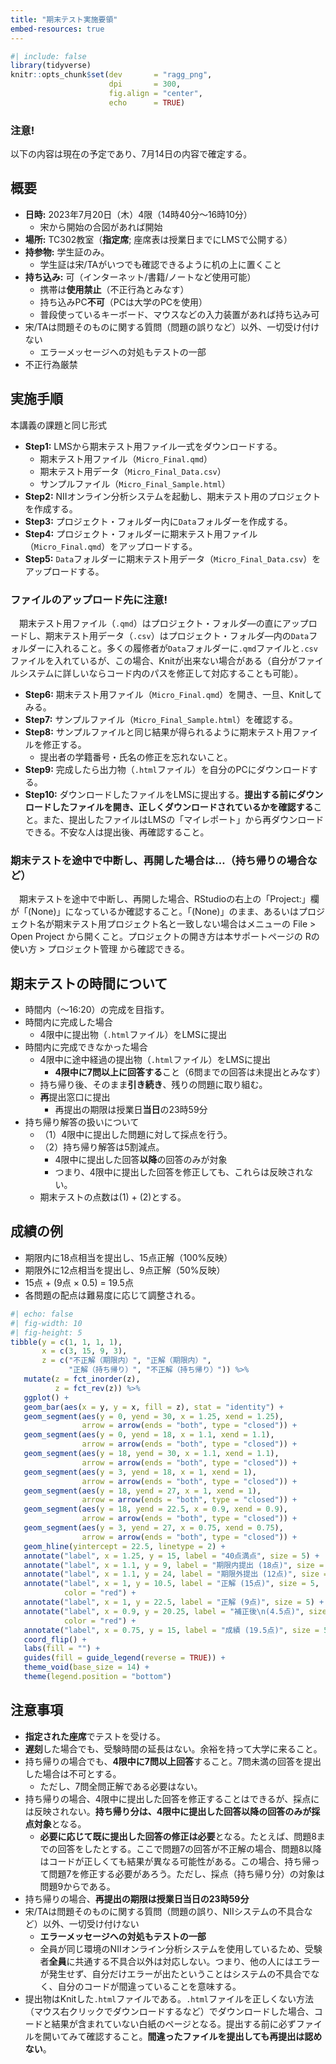 ```yaml
---
title: "期末テスト実施要領"
embed-resources: true
---
```


```r
#| include: false
library(tidyverse)
knitr::opts_chunk$set(dev       = "ragg_png",
                      dpi       = 300,
                      fig.align = "center",
                      echo      = TRUE)
```

:::{.callout-important}
### 注意!

以下の内容は現在の予定であり、7月14日の内容で確定する。
:::

## 概要

* **日時:** 2023年7月20日（木）4限（14時40分〜16時10分）
   * 宋から開始の合図があれば開始
* **場所:** TC302教室（**指定席**; 座席表は授業日までにLMSで公開する）
* **持参物:** 学生証のみ。
   * 学生証は宋/TAがいつでも確認できるように机の上に置くこと
* **持ち込み:** 可（インターネット/書籍/ノートなど使用可能）
   * 携帯は**使用禁止**（不正行為とみなす）
   * 持ち込みPC**不可**（PCは大学のPCを使用）
   * 普段使っているキーボード、マウスなどの入力装置があれば持ち込み可
* 宋/TAは問題そのものに関する質問（問題の誤りなど）以外、一切受け付けない
   * エラーメッセージへの対処もテストの一部
* 不正行為厳禁

## 実施手順

本講義の課題と同じ形式

* **Step1:** LMSから期末テスト用ファイル一式をダウンロードする。
   * 期末テスト用ファイル（`Micro_Final.qmd`）
   * 期末テスト用データ（`Micro_Final_Data.csv`）
   * サンプルファイル（`Micro_Final_Sample.html`）
* **Step2:** NIIオンライン分析システムを起動し、期末テスト用のプロジェクトを作成する。
* **Step3:** プロジェクト・フォルダー内に`Data`フォルダーを作成する。
* **Step4:** プロジェクト・フォルダーに期末テスト用ファイル（`Micro_Final.qmd`）をアップロードする。
* **Step5:** `Data`フォルダーに期末テスト用データ（`Micro_Final_Data.csv`）をアップロードする。

:::{.callout-important}
### ファイルのアップロード先に注意!

　期末テスト用ファイル（`.qmd`）はプロジェクト・フォルダ―の直にアップロードし、期末テスト用データ（`.csv`）はプロジェクト・フォルダ―内の`Data`フォルダーに入れること。多くの履修者が`Data`フォルダーに`.qmd`ファイルと`.csv`ファイルを入れているが、この場合、Knitが出来ない場合がある（自分がファイルシステムに詳しいならコード内のパスを修正して対応することも可能）。
:::

* **Step6:** 期末テスト用ファイル（`Micro_Final.qmd`）を開き、一旦、Knitしてみる。
* **Step7:** サンプルファイル（`Micro_Final_Sample.html`）を確認する。
* **Step8:** サンプルファイルと同じ結果が得られるように期末テスト用ファイルを修正する。
   * 提出者の学籍番号・氏名の修正を忘れないこと。
* **Step9:** 完成したら出力物（`.html`ファイル）を自分のPCにダウンロードする。
* **Step10:** ダウンロードしたファイルをLMSに提出する。**提出する前にダウンロードしたファイルを開き、正しくダウンロードされているかを確認する**こと。また、提出したファイルはLMSの「マイレポート」から再ダウンロードできる。不安な人は提出後、再確認すること。

:::{.callout-important}
### 期末テストを途中で中断し、再開した場合は...（持ち帰りの場合など）

　期末テストを途中で中断し、再開した場合、RStudioの右上の「Project:」欄が「(None)」になっているか確認すること。「(None)」のまま、あるいはプロジェクト名が期末テスト用プロジェクト名と一致しない場合はメニューの File > Open Project から開くこと。プロジェクトの開き方は本サポートページの Rの使い方 > プロジェクト管理 から確認できる。
:::

## 期末テストの時間について

* 時間内（〜16:20）の完成を目指す。
* 時間内に完成した場合
   * 4限中に提出物（`.html`ファイル）をLMSに提出
* 時間内に完成できなかった場合
   * 4限中に途中経過の提出物（`.html`ファイル）をLMSに提出
      * **4限中に7問以上に回答する**こと（6問までの回答は未提出とみなす）
   * 持ち帰り後、そのまま**引き続き**、残りの問題に取り組む。
   * **再**提出窓口に提出
      * 再提出の期限は授業日**当日**の23時59分
* 持ち帰り解答の扱いについて
   * （1）4限中に提出した問題に対して採点を行う。
   * （2）持ち帰り解答は5割減点。
      * 4限中に提出した回答**以降**の回答のみが対象
      * つまり、4限中に提出した回答を修正しても、これらは反映されない。
   * 期末テストの点数は(1) + (2)とする。

## 成績の例

* 期限内に18点相当を提出し、15点正解（100%反映）
* 期限外に12点相当を提出し、9点正解（50%反映）
* 15点 + (9点 $\times$ 0.5) = 19.5点
* 各問題の配点は難易度に応じて調整される。

```r
#| echo: false
#| fig-width: 10
#| fig-height: 5
tibble(y = c(1, 1, 1, 1),
       x = c(3, 15, 9, 3),
       z = c("不正解（期限内）", "正解（期限内）",
             "正解（持ち帰り）", "不正解（持ち帰り）")) %>%
   mutate(z = fct_inorder(z),
          z = fct_rev(z)) %>%
   ggplot() +
   geom_bar(aes(x = y, y = x, fill = z), stat = "identity") +
   geom_segment(aes(y = 0, yend = 30, x = 1.25, xend = 1.25),
                arrow = arrow(ends = "both", type = "closed")) +
   geom_segment(aes(y = 0, yend = 18, x = 1.1, xend = 1.1),
                arrow = arrow(ends = "both", type = "closed")) +
   geom_segment(aes(y = 18, yend = 30, x = 1.1, xend = 1.1),
                arrow = arrow(ends = "both", type = "closed")) +
   geom_segment(aes(y = 3, yend = 18, x = 1, xend = 1),
                arrow = arrow(ends = "both", type = "closed")) +
   geom_segment(aes(y = 18, yend = 27, x = 1, xend = 1),
                arrow = arrow(ends = "both", type = "closed")) +
   geom_segment(aes(y = 18, yend = 22.5, x = 0.9, xend = 0.9),
                arrow = arrow(ends = "both", type = "closed")) +
   geom_segment(aes(y = 3, yend = 27, x = 0.75, xend = 0.75),
                arrow = arrow(ends = "both", type = "closed")) +
   geom_hline(yintercept = 22.5, linetype = 2) +
   annotate("label", x = 1.25, y = 15, label = "40点満点", size = 5) +
   annotate("label", x = 1.1, y = 9, label = "期限内提出 (18点)", size = 5) +
   annotate("label", x = 1.1, y = 24, label = "期限外提出 (12点)", size = 5) +
   annotate("label", x = 1, y = 10.5, label = "正解 (15点)", size = 5,
            color = "red") +
   annotate("label", x = 1, y = 22.5, label = "正解 (9点)", size = 5) +
   annotate("label", x = 0.9, y = 20.25, label = "補正後\n(4.5点)", size = 5,
            color = "red") +
   annotate("label", x = 0.75, y = 15, label = "成績 (19.5点)", size = 5) +
   coord_flip() +
   labs(fill = "") +
   guides(fill = guide_legend(reverse = TRUE)) +
   theme_void(base_size = 14) +
   theme(legend.position = "bottom")
```

## 注意事項

* **指定された座席**でテストを受ける。
* **遅刻**した場合でも、受験時間の延長はない。余裕を持って大学に来ること。
* 持ち帰りの場合でも、**4限中に7問以上回答**すること。7問未満の回答を提出した場合は不可とする。
   * ただし、7問全問正解である必要はない。
* 持ち帰りの場合、4限中に提出した回答を修正することはできるが、採点には反映されない。**持ち帰り分は、4限中に提出した回答以降の回答のみが採点対象**となる。
   * **必要に応じて既に提出した回答の修正は必要**となる。たとえば、問題8までの回答をしたとする。ここで問題7の回答が不正解の場合、問題8以降はコードが正しくても結果が異なる可能性がある。この場合、持ち帰って問題7を修正する必要があろう。ただし、採点（持ち帰り分）の対象は問題9からである。
* 持ち帰りの場合、**再提出の期限は授業日当日の23時59分**
* 宋/TAは問題そのものに関する質問（問題の誤り、NIIシステムの不具合など）以外、一切受け付けない
   * **エラーメッセージへの対処もテストの一部**
   * 全員が同じ環境のNIIオンライン分析システムを使用しているため、受験者**全員**に共通する不具合以外は対応しない。つまり、他の人にはエラーが発生せず、自分だけエラーが出たということはシステムの不具合でなく、自分のコードが間違っていることを意味する。
* 提出物はKnitした`.html`ファイルである。`.html`ファイルを正しくない方法（マウス右クリックでダウンロードするなど）でダウンロードした場合、コードと結果が含まれていない白紙のページとなる。提出する前に必ずファイルを開いてみて確認すること。**間違ったファイルを提出しても再提出は認めない**。